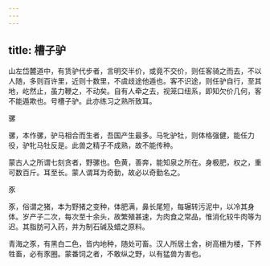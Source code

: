 ```yaml
---
---
---
```

title: 槽子驴
---



山左岱麓道中，有赁驴代步者，言明交半价，或竟不交价，则任客骑之而去，不以人随，多则百许里，近则十数里，不虞歧途他遁也。客不识途，则任驴自行，至其地，屹然止，虽力鞭之，不动矣。自有人牵之去，视笼口纽系，即知欠价几何，客不能遁欺也。号槽子驴。此亦练习之熟所致耳。

骡

骡，本作骡，驴马相合而生者，吾国产生最多。马牝驴牡，则体格强健，能任力役，驴牝马牡反是。此兽之精子不成熟，故不能传种。

蒙古人之所谓七刻贪者，野骡也。色黄，善奔，能知泉之所在。身极肥，权之，重可数百斤。耳至长。蒙人谓耳为奇勤，故必以奇勤名之。

豕

豕，俗谓之猪，本为野猪之变种，体肥满，鼻长尾短，每辗转污泥中，以冷其身体。岁产子二次，每次至十余头，故繁殖甚速，为肉食之常品，惟消化较牛肉等为迟。其脂肪可入药，并为制石碱及蜡之原料。

青海之豕，有黑白二色，皆内地种，随处可畜。汉人所居土舍，树高栅为楼，下养牲畜，必有豕圈。蒙番饲之者，不敢纵之野，以有猛兽为害也。